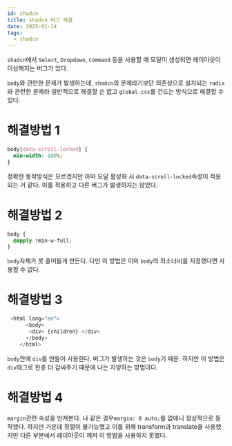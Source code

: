 ```yaml
---
id: shadcn
title: shadcn 버그 해결
date: 2025-01-14
tags:
  - shadcn
---
```


`shadcn`에서 `Select`, `Dropdown`, `Command` 등을 사용할 때 모달이 생성되면 레이아웃이 이상해지는 버그가 있다.

`body`와 관련한 문제가 발생하는데, `shadcn`의 문제라기보단 의존성으로 설치되는 `radix`와 관련한 문제라 일반적으로 해결할 순 없고 `global.css`를 건드는 방식으로 해결할 수 있다.

# 해결방법 1

```css
body[data-scroll-locked] {
  min-width: 100%;
}
```

정확한 동작방식은 모르겠지만 아마 모달 활성화 시 `data-scroll-locked`속성이 적용되는 거 같다. 이를 적용하고 다른 버그가 발생하지는 않았다.

# 해결방법 2

```css
body {
  @apply !min-w-full;
}
```

`body`자체가 못 줄어들게 만든다. 다만 이 방법은 이미 `body`의 최소너비를 지정했다면 사용할 수 없다.

# 해결방법 3

````ts
 <html lang="en">
      <body>
       <div> {children} </div>
      </body>
    </html>
````
`body`안에 `div`를 만들어 사용한다. 버그가 발생하는 것은 `body`기 때문. 하지만 이 방법은 `div`태그로 한층 더 감싸주기 때문에 나는 지양하는 방법이다.

# 해결방법 4
`margin`관련 속성을 만져본다. 나 같은 경우`margin: 0 auto;`를 없애니 정상적으로 동작했다. 하지만 가운데 정렬이 불가능했고 이를 위해 transform과 translate을 사용했지만 다른 부분에서 레이아웃이 깨져 이 방법을 사용하지 못했다. 